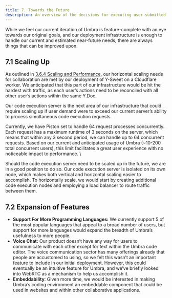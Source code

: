 ---
title: 7. Towards the Future
description: An overview of the decisions for executing user submitted code
---

While we feel our current iteration of Umbra is feature-complete with an eye towards our original goals, and our deployment infrastructure is enough to handle our current and estimated near-future needs, there are always things that can be improved upon.

## 7.1 Scaling Up

As outlined in  [3.6.4 Scaling and Performance](./3_collab-implementation#364-scaling-and-performance), our horizontal scaling needs for collaboration are met by our deployment of Y-Sweet on a Cloudflare worker. We anticipated that this part of our infrastructure would be hit the hardest with traffic, as each user’s actions need to be reconciled with all other user’s actions within the same Y.Doc.

Our code execution server is the next area of our infrastructure that could require scaling up if user demand were to exceed our current server’s ability to process simultaneous code execution requests.

Currently, we have Piston set to handle 64 request processes concurrently. Each request has a maximum runtime of 3 seconds on the server, which means that within any 3 second period, we can handle up to 64 concurrent requests. Based on our current and anticipated usage of Umbra (~10-200 total concurrent users), this limit facilitates a great user experience with no noticeable impact to performance. \

Should the code execution server need to be scaled up in the future, we are in a good position to do so. Our code execution server is isolated on its own node, which makes both vertical and horizontal scaling easier to accomplish. To horizontally scale, we would start by creating additional code execution nodes and employing a load balancer to route traffic between them.

## 7.2 Expansion of Features

- **Support For More Programming Languages:** We currently support 5 of the most popular languages that appeal to a broad number of users, but support for more languages would expand the breadth of Umbra’s usefulness to more people.
- **Voice Chat:** Our product doesn’t have any way for users to communicate with each other except for text within the Umbra code editor. The voice communication sector has many offerings already that people are accustomed to using, so we felt this wasn’t an important feature to include in our initial deployment. However, this could eventually be an intuitive feature for Umbra, and we’ve briefly looked into WebRTC as a mechanism to help us accomplish it.
- **Embeddability**: Given more time, we would be interested in making Umbra’s coding environment an embeddable component that could be used in websites and within other collaborative applications.
